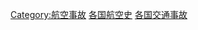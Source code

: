 {{catmore|空难列表}}
{{Commonscat|Aviation accidents by country}}
{{Categories by country|nocat}}

[[Category:航空事故|Category:航空事故]]
[[Category:各国航空史|]]
[[Category:各国交通事故|]]